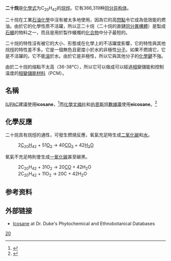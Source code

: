 {{Chembox
| Name= 正二十烷
| Verifiedfields = changed
| Watchedfields = changed
| verifiedrevid = 443869216
| ImageFile = Eicosane.png| ImageName = Skeletal formula of icosane
| ImageFile1 = Icosane-3D-balls.png
| ImageName1 = Ball and stick model of icosane
| IUPACName = Icosane<ref>{{Cite web|title=eicosane - Compound Summary|url=http://pubchem.ncbi.nlm.nih.gov/summary/summary.cgi?cid=8222&loc=ec_rcs|work=PubChem Compound|publisher=National Center for Biotechnology Information|accessdate=4 January 2012|location=USA|date=16 September 2004|at=Identification and Related Records|archive-date=2014-03-25|archive-url=https://web.archive.org/web/20140325220419/http://pubchem.ncbi.nlm.nih.gov/summary/summary.cgi?cid=8222&loc=ec_rcs|dead-url=no}}</ref>
| OtherNames = {{Unbulleted list|Didecyl{{Cn|date=2012年1月}}|''n''-Eicosane<ref>{{cite web|title=Eicosane 二十烷|url=http://chem-file.sourceforge.net/data/alkanes/eicosane_tw.html|publisher=化學構造資料庫|accessdate=2012年2月27日|archive-date=2016年3月5日|archive-url=https://web.archive.org/web/20160305100637/http://chem-file.sourceforge.net/data/alkanes/eicosane_tw.html|dead-url=no}}</ref>
}}
|Section1={{Chembox Identifiers
| CASNo = 112-95-8
| CASNo_Ref = {{cascite|correct|CAS}}
| PubChem = 8222
| ChemSpiderID = 7929 
| ChemSpiderID_Ref = {{chemspidercite|correct|chemspider}}
| UNII = 3AYA9KEC48
| UNII_Ref = {{fdacite|correct|FDA}}
| EINECS = 204-018-1
| MeSHName = eicosane
| ChEBI = 43619
| ChEBI_Ref = {{ebicite|correct|EBI}}
| ChEMBL = 1233983
| ChEMBL_Ref = {{ebicite|changed|EBI}}
| Beilstein = 1700722
| SMILES = CCCCCCCCCCCCCCCCCCCC
| StdInChI = 1S/C20H42/c1-3-5-7-9-11-13-15-17-19-20-18-16-14-12-10-8-6-4-2/h3-20H2,1-2H3
| StdInChI_Ref = {{stdinchicite|correct|chemspider}}
| StdInChIKey = CBFCDTFDPHXCNY-UHFFFAOYSA-N
| StdInChIKey_Ref = {{stdinchicite|correct|chemspider}}
}}
|Section2 = {{Chembox Properties
|  C = 20
|  H = 42
|  ExactMass = 282.328651344 g mol<sup>−1</sup>
|  Appearance = 無色透明的蜡状晶体
|  Odor = 無嗅
|  MeltingPtKL = 309
|  MeltingPtKH = 311 
|  BoilingPtK = 616.2
|  LogP = 10.897
}}
| Section3 = {{Chembox Thermochemistry
|  Entropy = 558.6 J K<sup>−1</sup> mol<sup>−1</sup>
|  HeatCapacity = 602.5 J K<sup>−1</sup> mol<sup>−1</sup> (at 6.0 °C)
}}
| Section4 = {{Chembox Hazards
|  FlashPt = >113 °C
}}
| Section5 = {{Chembox Related
|  Function = 烷烴
|  OtherFunctn = {{Unbulleted list|[[十六烷|十六烷]]|[[植烷|植烷]]|[[二十四烷|二十四烷]]}}
}}
}}
'''二十烷'''是[[化學式|化學式]]为C<sub>20</sub>H<sub>42</sub>的[[烷烴|烷烴]]。它有366,319种[[同分异构体|同分异构体]]。

二十烷在工業[[石油化學|石油化學]]中沒有被太多地使用，因為它的高[[閃點|閃點]]令它成為低效能的燃油。由於它的化學性质不活躍，所以正二十烷（二十烷的直鏈[[同分異構體|同分異構體]]）是製成[[石蠟|石蠟]]的物料之一，而且是用於製作蠟燭的[[化合物|化合物]]中分子最短的。

二十烷的特性沒有被它的大小、形態或在化學上的不活躍度影響，它的特性與其他烷烴的特性差不多。它是一個無色且密度小於水的非極性[[分子|分子]]。如果不燃燒它，它是不活躍的。它不能[[溶解|溶]]於水。由於它是非極性，所以它與其他分子的[[化學鍵|化學鍵]]不強。

由於二十烷的熔點不太高（36-38℃），所以它可以做成可以經過[[相_(物質)|相]]變儲能和控制温度的[[相變儲能材料|相變儲能材料]]（PCM）。

==名稱==
[[IUPAC|IUPAC]]建議使用'''icosane'''，<ref name=IUPAC1>{{cite web|url=http://www.acdlabs.com/iupac/nomenclature/93/r93_328.htm|title=Table 11 Basic numerical terms (multiplying affixes)|publisher=[[IUPAC|IUPAC]]|accessdate=2011-02-16|archive-date=2011-04-18|archive-url=https://web.archive.org/web/20110418024828/http://www.acdlabs.com/iupac/nomenclature/93/r93_328.htm|dead-url=no}}</ref>而[[化學文摘社|化學文摘社]]和[[伯恩斯坦數據庫|伯恩斯坦數據庫]]使用'''eicosane'''。<ref name=IUPAC2>{{cite web|url=http://www.acdlabs.com/iupac/nomenclature/93/r93_332.htm|title=Footnote for Table 11|publisher=[[IUPAC|IUPAC]]|accessdate=2011-02-16|archive-date=2020-09-24|archive-url=https://web.archive.org/web/20200924051036/https://www.acdlabs.com/iupac/nomenclature/93/r93_332.htm|dead-url=no}}</ref>
==化學反應==
二十烷具有烷烴的通性，可發生燃燒反應，氧氣充足時生成[[二氧化碳|二氧化碳]]和[[水分子|水]]。

: 2[[碳|C]]<sub>20</sub>[[氢|H]]<sub>42</sub> + 51[[氧|O<sub>2</sub>]] → 40[[二氧化碳|CO<sub>2</sub>]] + 42[[水分子|H<sub>2</sub>O]]

氧氣不充足時則會生成[[一氧化碳|一氧化碳]]甚至碳黑。

: 2C<sub>20</sub>H<sub>42</sub> + 31O<sub>2</sub> → 20[[一氧化碳|CO]] + 42H<sub>2</sub>O
: 2C<sub>20</sub>H<sub>42</sub> + 11O<sub>2</sub> → 20C + 42H<sub>2</sub>O

==参考资料==
{{Reflist}}

==外部链接==
* [https://web.archive.org/web/20150923173912/http://www.ars-grin.gov/cgi-bin/duke/chemical.pl?EICOSANE Icosane] at Dr. Duke's Phytochemical and Ethnobotanical Databases

{{烷烃}}

[[Category:烷烃|20]]